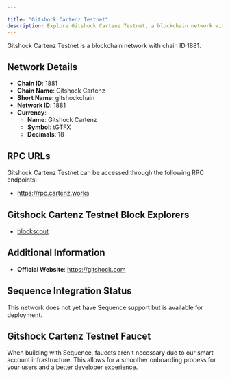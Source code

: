 ```yaml
---

title: "Gitshock Cartenz Testnet"
description: Explore Gitshock Cartenz Testnet, a blockchain network with chain ID 1881. Learn about its native currency, Gitshock Cartenz, and how to interact with the network.
---
```




Gitshock Cartenz Testnet is a blockchain network with chain ID 1881.

## Network Details

- **Chain ID**: 1881
- **Chain Name**: Gitshock Cartenz
- **Short Name**: gitshockchain
- **Network ID**: 1881
- **Currency**: 
  - **Name**: Gitshock Cartenz
  - **Symbol**: tGTFX
  - **Decimals**: 18

## RPC URLs

Gitshock Cartenz Testnet can be accessed through the following RPC endpoints:

- https://rpc.cartenz.works

## Gitshock Cartenz Testnet Block Explorers

- [blockscout](https://scan.cartenz.works)

## Additional Information

- **Official Website**: https://gitshock.com

## Sequence Integration Status

This network does not yet have Sequence support but is available for deployment.

## Gitshock Cartenz Testnet Faucet

When building with Sequence, faucets aren't necessary due to our smart account infrastructure. This allows for a smoother onboarding process for your users and a better developer experience.
